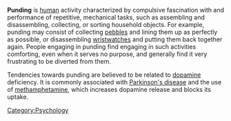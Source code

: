 '''Punding''' is [[human]] activity characterized by compulsive fascination with and performance of repetitive, mechanical tasks, such as assembling and disassembling, collecting, or sorting household objects. For example, punding may consist of collecting [[pebbles]] and lining them up as perfectly as possible, or disassembling [[wristwatch|wristwatches]] and putting them back together again. People engaging in punding find engaging in such activities comforting, even when it serves no purpose, and generally find it very frustrating to be diverted from them.

Tendencies towards punding are believed to be related to [[dopamine]] deficiency.  It is commonly associated with [[Parkinson's disease]] and the use of [[methamphetamine]], which increases dopamine release and blocks its uptake.

{{psych-stub}}

[[Category:Psychology]]